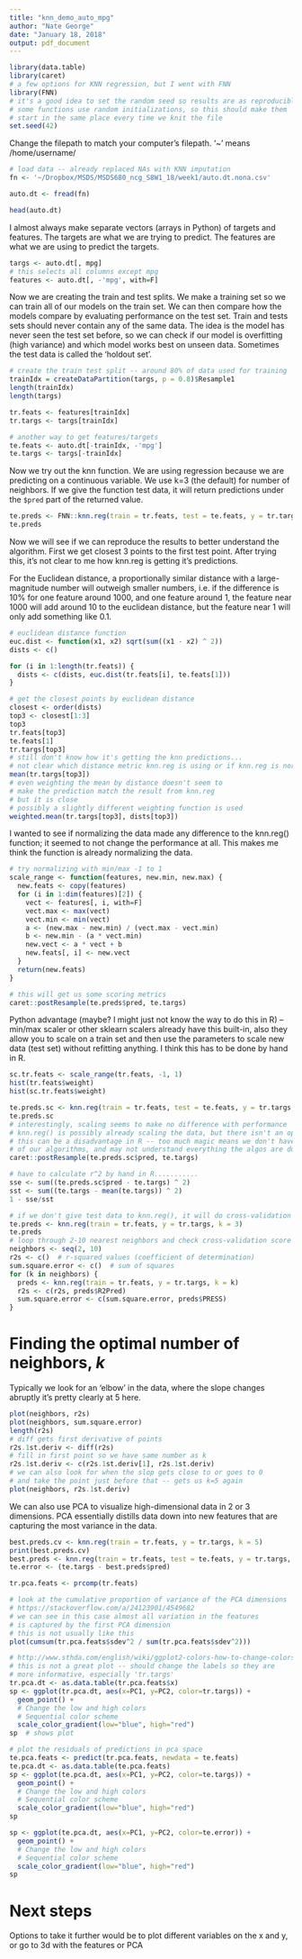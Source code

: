 ```yaml
---
title: "knn_demo_auto_mpg"
author: "Nate George"
date: "January 18, 2018"
output: pdf_document
---
```


```r
library(data.table)
library(caret)
# a few options for KNN regression, but I went with FNN
library(FNN)
# it's a good idea to set the random seed so results are as reproducible as possible
# some functions use random initializations, so this should make them
# start in the same place every time we knit the file
set.seed(42)
```

Change the filepath to match your computer's filepath.  '~' means /home/username/

```r
# load data -- already replaced NAs with KNN imputation
fn <- '~/Dropbox/MSDS/MSDS680_ncg_S8W1_18/week1/auto.dt.nona.csv'

auto.dt <- fread(fn)

head(auto.dt)
```


I almost always make separate vectors (arrays in Python) of targets and features.  The targets are what we are trying to predict.  The features are what we are using to predict the targets.
```r
targs <- auto.dt[, mpg]
# this selects all columns except mpg
features <- auto.dt[, -'mpg', with=F]
```

Now we are creating the train and test splits.  We make a training set so we can train all of our models on the train set.  We can then compare how the models compare by evaluating performance on the test set.  Train and tests sets should never contain any of the same data.  The idea is the model has never seen the test set before, so we can check if our model is overfitting (high variance) and which model works best on unseen data.  Sometimes the test data is called the 'holdout set'.

```r
# create the train test split -- around 80% of data used for training
trainIdx = createDataPartition(targs, p = 0.8)$Resample1
length(trainIdx)
length(targs)

tr.feats <- features[trainIdx]
tr.targs <- targs[trainIdx]

# another way to get features/targets
te.feats <- auto.dt[-trainIdx, -'mpg']
te.targs <- targs[-trainIdx]
```

Now we try out the knn function.  We are using regression because we are predicting on a continuous variable.  We use k=3 (the default) for number of neighbors.  If we give the function test data, it will return predictions under the `$pred` part of the returned value.

```r
te.preds <- FNN::knn.reg(train = tr.feats, test = te.feats, y = tr.targs, k = 3)
te.preds
```

Now we will see if we can reproduce the results to better understand the algorithm.  First we get closest 3 points to the first test point.
After trying this, it's not clear to me how knn.reg is getting it's predictions.

For the Euclidean distance, a proportionally similar distance with a large-magnitude number will outweigh smaller numbers, i.e. if the difference is 10% for one feature around 1000, and one feature around 1, the feature near 1000 will add around 10 to the euclidean distance, but the feature near 1 will only add something like 0.1.

```r
# euclidean distance function
euc.dist <- function(x1, x2) sqrt(sum((x1 - x2) ^ 2))
dists <- c()

for (i in 1:length(tr.feats)) {
  dists <- c(dists, euc.dist(tr.feats[i], te.feats[1]))
}

# get the closest points by euclidean distance
closest <- order(dists)
top3 <- closest[1:3]
top3
tr.feats[top3]
te.feats[1]
tr.targs[top3]
# still don't know how it's getting the knn predictions...
# not clear which distance metric knn.reg is using or if knn.reg is normalizing data
mean(tr.targs[top3])
# even weighting the mean by distance doesn't seem to
# make the prediction match the result from knn.reg
# but it is close
# possibly a slightly different weighting function is used
weighted.mean(tr.targs[top3], dists[top3])
```

I wanted to see if normalizing the data made any difference to the knn.reg() function; it seemed to not change the performance at all.  This makes me think the function is already normalizing the data.

```r
# try normalizing with min/max -1 to 1
scale_range <- function(features, new.min, new.max) {
  new.feats <- copy(features)
  for (i in 1:dim(features)[2]) {
    vect <- features[, i, with=F]
    vect.max <- max(vect)
    vect.min <- min(vect)
    a <- (new.max - new.min) / (vect.max - vect.min)
    b <- new.min - (a * vect.min)
    new.vect <- a * vect + b
    new.feats[, i] <- new.vect
  }
  return(new.feats)
}

# this will get us some scoring metrics
caret::postResample(te.preds$pred, te.targs)
```

Python advantage (maybe? I might just not know the way to do this in R) -- min/max scaler or other sklearn scalers already have this built-in, also they allow you to scale on a train set and then use the parameters to scale new data (test set) without refitting anything.  I think this has to be done by hand in R.

```r
sc.tr.feats <- scale_range(tr.feats, -1, 1)
hist(tr.feats$weight)
hist(sc.tr.feats$weight)
```


```r
te.preds.sc <- knn.reg(train = tr.feats, test = te.feats, y = tr.targs, k = 3)
te.preds.sc
# interestingly, scaling seems to make no difference with performance
# knn.reg() is possibly already scaling the data, but there isn't an option for it
# this can be a disadvantage in R -- too much magic means we don't have as much control
# of our algorithms, and may not understand everything the algos are doing
caret::postResample(te.preds.sc$pred, te.targs)

# have to calculate r^2 by hand in R...........
sse <- sum((te.preds.sc$pred - te.targs) ^ 2)
sst <- sum((te.targs - mean(te.targs)) ^ 2)
1 - sse/sst
```

```r
# if we don't give test data to knn.reg(), it will do cross-validation for us
te.preds <- knn.reg(train = tr.feats, y = tr.targs, k = 3)
te.preds
# loop through 2-10 nearest neighbors and check cross-validation score
neighbors <- seq(2, 10)
r2s <- c()  # r-squared values (coefficient of determination)
sum.square.error <- c()  # sum of squares
for (k in neighbors) {
  preds <- knn.reg(train = tr.feats, y = tr.targs, k = k)
  r2s <- c(r2s, preds$R2Pred)
  sum.square.error <- c(sum.square.error, preds$PRESS)
}
```

# Finding the optimal number of neighbors, *k*
Typically we look for an 'elbow' in the data, where the slope changes abruptly it's pretty clearly at 5 here.

```r
plot(neighbors, r2s)
plot(neighbors, sum.square.error)
length(r2s)
# diff gets first derivative of points
r2s.1st.deriv <- diff(r2s)
# fill in first point so we have same number as k
r2s.1st.deriv <- c(r2s.1st.deriv[1], r2s.1st.deriv)
# we can also look for when the slop gets close to or goes to 0
# and take the point just before that -- gets us k=5 again
plot(neighbors, r2s.1st.deriv)
```

We can also use PCA to visualize high-dimensional data in 2 or 3 dimensions.  PCA essentially distills data down into new features that are capturing the most variance in the data.

```r
best.preds.cv <- knn.reg(train = tr.feats, y = tr.targs, k = 5)
print(best.preds.cv)
best.preds <- knn.reg(train = tr.feats, test = te.feats, y = tr.targs, k = 5)
te.error <- (te.targs - best.preds$pred)

tr.pca.feats <- prcomp(tr.feats)

# look at the cumulative proportion of variance of the PCA dimensions
# https://stackoverflow.com/a/24123901/4549682
# we can see in this case almost all variation in the features
# is captured by the first PCA dimension
# this is not usually like this
plot(cumsum(tr.pca.feats$sdev^2 / sum(tr.pca.feats$sdev^2)))

# http://www.sthda.com/english/wiki/ggplot2-colors-how-to-change-colors-automatically-and-manually
# this is not a great plot -- should change the labels so they are
# more informative, especially 'tr.targs'
tr.pca.dt <- as.data.table(tr.pca.feats$x)
sp <- ggplot(tr.pca.dt, aes(x=PC1, y=PC2, color=tr.targs)) + 
  geom_point() + 
  # Change the low and high colors
  # Sequential color scheme
  scale_color_gradient(low="blue", high="red")
sp  # shows plot

# plot the residuals of predictions in pca space
te.pca.feats <- predict(tr.pca.feats, newdata = te.feats)
te.pca.dt <- as.data.table(te.pca.feats)
sp <- ggplot(te.pca.dt, aes(x=PC1, y=PC2, color=te.targs)) + 
  geom_point() + 
  # Change the low and high colors
  # Sequential color scheme
  scale_color_gradient(low="blue", high="red")
sp

sp <- ggplot(te.pca.dt, aes(x=PC1, y=PC2, color=te.error)) + 
  geom_point() + 
  # Change the low and high colors
  # Sequential color scheme
  scale_color_gradient(low="blue", high="red")
sp
```

# Next steps
Options to take it further would be to plot different variables on the x and y, or go to 3d with the features or PCA

